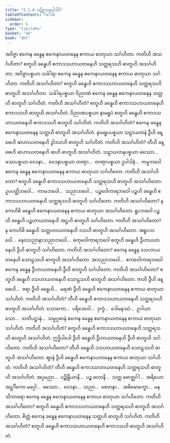 ```yaml
---
title: "2.1.6 ပဋိစ္စသမုပ္ပါဒါဒိ"
tableOfContents: false
sidebar:
  order: 6
type: "tipitaka"
basket: "ab"
book: "dht"
---
```



<DynamicBreadcrumb />

<Division number="61" book="dht">

<Paragraph number="107" book="dht">
အဝိဇ္ဇာ ဧကေန ခန္ဓေန ဧကေနာယတနေန ဧကာယ ဓာတုယာ သင်္ဂဟိတာ. ကတိဟိ အသင်္ဂဟိတာ? စတူဟိ ခန္ဓေဟိ ဧကာဒသဟာယတနေဟိ သတ္တရသဟိ ဓာတူဟိ အသင်္ဂဟိတာ.
</Paragraph>

</Division>
<Division number="62" book="dht">

<Paragraph number="108" book="dht">
အဝိဇ္ဇာပစ္စယာ သင်္ခါရာ ဧကေန ခန္ဓေန ဧကေနာယတနေန ဧကာယ ဓာတုယာ သင်္ဂဟိတာ. ကတိဟိ အသင်္ဂဟိတာ? စတူဟိ ခန္ဓေဟိ ဧကာဒသဟာယတနေဟိ သတ္တရသဟိ ဓာတူဟိ အသင်္ဂဟိတာ.
</Paragraph>

</Division>
<Division number="63" book="dht">

<Paragraph number="109" book="dht">
သင်္ခါရပစ္စယာ ဝိညာဏံ ဧကေန ခန္ဓေန ဧကေနာယတနေန သတ္တဟိ ဓာတူဟိ သင်္ဂဟိတံ. ကတိဟိ အသင်္ဂဟိတံ? စတူဟိ ခန္ဓေဟိ ဧကာဒသဟာယတနေဟိ ဧကာဒသဟိ ဓာတူဟိ အသင်္ဂဟိတံ.
</Paragraph>

</Division>
<Division number="64" book="dht">

<Paragraph number="110" book="dht">
ဝိညာဏပစ္စယာ နာမရူပံ စတူဟိ ခန္ဓေဟိ ဧကာဒသဟာယတနေဟိ ဧကာဒသဟိ ဓာတူဟိ သင်္ဂဟိတံ. ကတိဟိ အသင်္ဂဟိတံ? ဧကေန ခန္ဓေန ဧကေနာယတနေန သတ္တဟိ ဓာတူဟိ အသင်္ဂဟိတံ.
</Paragraph>

</Division>
<Division number="65" book="dht">

<Paragraph number="111" book="dht">
နာမရူပပစ္စယာ သဠာယတနံ ဒွီဟိ ခန္ဓေဟိ ဆဟာယတနေဟိ ဒွါဒသဟိ ဓာတူဟိ သင်္ဂဟိတံ. ကတိဟိ အသင်္ဂဟိတံ? တီဟိ ခန္ဓေဟိ ဆဟာယတနေဟိ ဆဟိ ဓာတူဟိ အသင်္ဂဟိတံ.
</Paragraph>

</Division>
<Division number="66" book="dht">

<Paragraph number="112" book="dht">
သဠာယတနပစ္စယာ ဖဿော…  ဖဿပစ္စယာ ဝေဒနာ…  ဝေဒနာပစ္စယာ တဏှာ…  တဏှာပစ္စယာ ဥပါဒါနံ…  ကမ္မဘဝေါ ဧကေန ခန္ဓေန ဧကေနာယတနေန ဧကာယ ဓာတုယာ သင်္ဂဟိတော. ကတိဟိ အသင်္ဂဟိတော? စတူဟိ ခန္ဓေဟိ ဧကာဒသဟာယတနေဟိ သတ္တရသဟိ ဓာတူဟိ အသင်္ဂဟိတော.
</Paragraph>

</Division>
<Division number="67" book="dht">

<Paragraph number="113" book="dht">
ဥပပတ္တိဘဝေါ…  ကာမဘဝေါ…  သညာဘဝေါ…  ပဉ္စဝေါကာရဘဝေါ ပဉ္စဟိ ခန္ဓေဟိ ဧကာဒသဟာယတနေဟိ သတ္တရသဟိ ဓာတူဟိ သင်္ဂဟိတော. ကတိဟိ အသင်္ဂဟိတော? န ကေဟိစိ ခန္ဓေဟိ ဧကေနာယတနေန ဧကာယ ဓာတုယာ အသင်္ဂဟိတော.
</Paragraph>

</Division>
<Division number="68" book="dht">

<Paragraph number="114" book="dht">
ရူပဘဝေါ ပဉ္စဟိ ခန္ဓေဟိ ပဉ္စဟာယတနေဟိ အဋ္ဌဟိ ဓာတူဟိ သင်္ဂဟိတော. ကတိဟိ အသင်္ဂဟိတော? န ကေဟိစိ ခန္ဓေဟိ သတ္တဟာယတနေဟိ ဒသဟိ ဓာတူဟိ အသင်္ဂဟိတော.
</Paragraph>

</Division>
<Division number="69" book="dht">

<Paragraph number="115" book="dht">
အရူပဘဝေါ…  နေဝသညာနာသညာဘဝေါ…  စတုဝေါကာရဘဝေါ စတူဟိ ခန္ဓေဟိ ဒွီဟာယတနေဟိ ဒွီဟိ ဓာတူဟိ သင်္ဂဟိတော. ကတိဟိ အသင်္ဂဟိတော? ဧကေန ခန္ဓေန ဒသဟာယတနေဟိ သောဠသဟိ ဓာတူဟိ အသင်္ဂဟိတော.
</Paragraph>

</Division>
<Division number="70" book="dht">

<Paragraph number="116" book="dht">
အသညာဘဝေါ…  ဧကဝေါကာရဘဝေါ ဧကေန ခန္ဓေန ဒွီဟာယတနေဟိ ဒွီဟိ ဓာတူဟိ သင်္ဂဟိတော. ကတိဟိ အသင်္ဂဟိတော? စတူဟိ ခန္ဓေဟိ ဒသဟာယတနေဟိ သောဠသဟိ ဓာတူဟိ အသင်္ဂဟိတော.
</Paragraph>

</Division>
<Division number="71" book="dht">

<Paragraph number="117" book="dht">
ဇာတိ ဒွီဟိ ခန္ဓေဟိ…  ဇရာ ဒွီဟိ ခန္ဓေဟိ…  မရဏံ ဒွီဟိ ခန္ဓေဟိ ဧကေနာယတနေန ဧကာယ ဓာတုယာ သင်္ဂဟိတံ. ကတိဟိ အသင်္ဂဟိတံ? တီဟိ ခန္ဓေဟိ ဧကာဒသဟာယတနေဟိ သတ္တရသဟိ ဓာတူဟိ အသင်္ဂဟိတံ.
</Paragraph>

</Division>
<Division number="72" book="dht">

<Paragraph number="118" book="dht">
သောကော…  ပရိဒေဝေါ…  ဒုက္ခံ…  ဒေါမနဿံ…  ဥပါယာသော…  သတိပဋ္ဌာနံ…  သမ္မပ္ပဓာနံ ဧကေန ခန္ဓေန ဧကေနာယတနေန ဧကာယ ဓာတုယာ သင်္ဂဟိတံ. ကတိဟိ အသင်္ဂဟိတံ? စတူဟိ ခန္ဓေဟိ ဧကာဒသဟာယတနေဟိ သတ္တရသဟိ ဓာတူဟိ အသင်္ဂဟိတံ.
</Paragraph>

</Division>
<Division number="73" book="dht">

<Paragraph number="119" book="dht">
ဣဒ္ဓိပါဒေါ ဒွီဟိ ခန္ဓေဟိ ဒွီဟာယတနေဟိ ဒွီဟိ ဓာတူဟိ သင်္ဂဟိတော. ကတိဟိ အသင်္ဂဟိတော? တီဟိ ခန္ဓေဟိ ဒသဟာယတနေဟိ သောဠသဟိ ဓာတူဟိ အသင်္ဂဟိတော.
</Paragraph>

</Division>
<Division number="74" book="dht">

<Paragraph number="120" book="dht">
ဈာနံ ဒွီဟိ ခန္ဓေဟိ ဧကေနာယတနေန ဧကာယ ဓာတုယာ သင်္ဂဟိတံ. ကတိဟိ အသင်္ဂဟိတံ? တီဟိ ခန္ဓေဟိ ဧကာဒသဟာယတနေဟိ သတ္တရသဟိ ဓာတူဟိ အသင်္ဂဟိတံ.
</Paragraph>

</Division>
<Division number="75" book="dht">

<Paragraph number="121" book="dht">
အပ္ပမညာ…  ပဉ္စိန္ဒြိယာနိ…  ပဉ္စ ဗလာနိ…  သတ္တ ဗောဇ္ဈင်္ဂါ…  အရိယော အဋ္ဌင်္ဂိကော မဂ္ဂေါ…  ဖဿော…  ဝေဒနာ…  သညာ…  စေတနာ…  အဓိမောက္ခော…  မနသိကာရော ဧကေန ခန္ဓေန ဧကေနာယတနေန ဧကာယ ဓာတုယာ သင်္ဂဟိတော. ကတိဟိ အသင်္ဂဟိတော? စတူဟိ ခန္ဓေဟိ ဧကာဒသဟာယတနေဟိ သတ္တရသဟိ ဓာတူဟိ အသင်္ဂဟိတော.
</Paragraph>

</Division>
<Division number="76" book="dht">

<Paragraph number="122" book="dht">
စိတ္တံ ဧကေန ခန္ဓေန ဧကေနာယတနေန သတ္တဟိ ဓာတူဟိ သင်္ဂဟိတံ. ကတိဟိ အသင်္ဂဟိတံ? စတူဟိ ခန္ဓေဟိ ဧကာဒသဟာယတနေဟိ ဧကာဒသဟိ ဓာတူဟိ အသင်္ဂဟိတံ.
</Paragraph>
</Division>